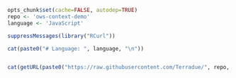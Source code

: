 ```r
opts_chunk$set(cache=FALSE, autodep=TRUE)
repo <- 'ows-context-demo'
language <- 'JavaScript'
```
```r
suppressMessages(library("RCurl"))

cat(paste0("# Language: ", language, "\n"))


cat(getURL(paste0("https://raw.githubusercontent.com/Terradue/", repo, "/master/README.md")))
```

